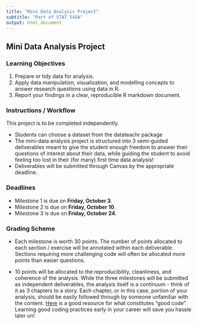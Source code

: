 ```yaml
---
title: "Mini Data Analysis Project"
subtitle: "Part of STAT 545A"
output: html_document
---
```


## Mini Data Analysis Project

### Learning Objectives

1. Prepare or tidy data for analysis.
2. Apply data manipulation, visualization, and modelling concepts to answer research questions using data in R.
3. Report your findings in a clear, reproducible R markdown document.

### Instructions / Workflow

This project is to be completed independently.

+ Students can choose a dataset from the datateachr package
+ The mini-data analysis project is structured into 3 semi-guided deliverables meant to give the student enough freedom to answer their questions of interest about their data, while guiding the student to avoid feeling too lost in their (for many) first time data analysis! 
+ Deliverables will be submitted through Canvas by the appropriate deadline.

### Deadlines

+ Milestone 1 is due on **Friday, October 3**.
+ Milestone 2 is due on **Friday, October 10**.
+ Milestone 3 is due on **Friday, October 24**.

### Grading Scheme

+ Each milestone is worth 30 points. The number of points allocated to each section / exercise will be annotated within each deliverable. Sections requiring more challenging code will often be allocated more points than easier questions.

+ 10 points will be allocated to the reproducibility, cleanliness, and coherence of the analysis. While the three milestones will be submitted as independent deliverables, the analysis itself is a continuum - think of it as 3 chapters to a story. Each chapter, or in this case, portion of your analysis, should be easily followed through by someone unfamiliar with the content. [Here](https://swcarpentry.github.io/r-novice-inflammation/06-best-practices-R/) is a good resource for what constitutes "good code". Learning good coding practices early in your career will save you hassle later on!

